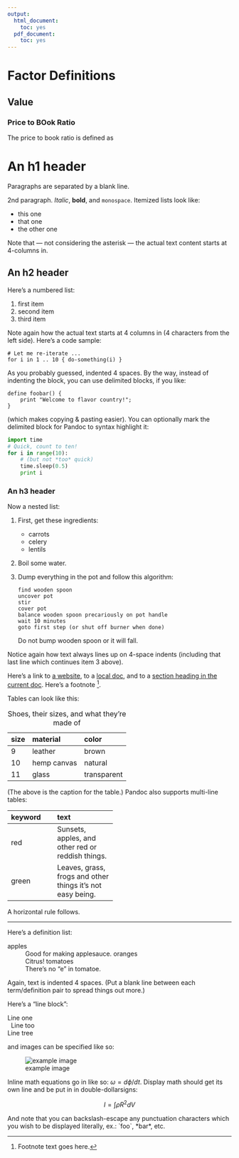 ```yaml
---
output:
  html_document:
    toc: yes
  pdf_document:
    toc: yes
---
```

# Factor Definitions

## Value

### Price to BOok Ratio

The price to book ratio is defined as

An h1 header
============

Paragraphs are separated by a blank line.

2nd paragraph. *Italic*, **bold**, and `monospace`. Itemized lists
look like:

  * this one
  * that one
  * the other one

Note that --- not considering the asterisk --- the actual text
content starts at 4-columns in.


An h2 header
------------

Here's a numbered list:

 1. first item
 2. second item
 3. third item

Note again how the actual text starts at 4 columns in (4 characters
from the left side). Here's a code sample:

    # Let me re-iterate ...
    for i in 1 .. 10 { do-something(i) }

As you probably guessed, indented 4 spaces. By the way, instead of
indenting the block, you can use delimited blocks, if you like:

~~~
define foobar() {
    print "Welcome to flavor country!";
}
~~~

(which makes copying & pasting easier). You can optionally mark the
delimited block for Pandoc to syntax highlight it:

~~~python
import time
# Quick, count to ten!
for i in range(10):
    # (but not *too* quick)
    time.sleep(0.5)
    print i
~~~



### An h3 header ###

Now a nested list:

 1. First, get these ingredients:

      * carrots
      * celery
      * lentils

 2. Boil some water.

 3. Dump everything in the pot and follow
    this algorithm:

        find wooden spoon
        uncover pot
        stir
        cover pot
        balance wooden spoon precariously on pot handle
        wait 10 minutes
        goto first step (or shut off burner when done)

    Do not bump wooden spoon or it will fall.

Notice again how text always lines up on 4-space indents (including
that last line which continues item 3 above).

Here's a link to [a website](http://foo.bar), to a [local
doc](local-doc.html), and to a [section heading in the current
doc](#an-h2-header). Here's a footnote [^1].

[^1]: Footnote text goes here.

Tables can look like this:

size  material      color
----  ------------  ------------
9     leather       brown
10    hemp canvas   natural
11    glass         transparent

Table: Shoes, their sizes, and what they're made of

(The above is the caption for the table.) Pandoc also supports
multi-line tables:

--------  -----------------------
keyword   text
--------  -----------------------
red       Sunsets, apples, and
          other red or reddish
          things.

green     Leaves, grass, frogs
          and other things it's
          not easy being.
--------  -----------------------

A horizontal rule follows.

***

Here's a definition list:

apples
  : Good for making applesauce.
oranges
  : Citrus!
tomatoes
  : There's no "e" in tomatoe.

Again, text is indented 4 spaces. (Put a blank line between each
term/definition pair to spread things out more.)

Here's a "line block":

| Line one
|   Line too
| Line tree

and images can be specified like so:

![example image](giphy.gif "A exemplary image")

Inline math equations go in like so: $\omega = d\phi / dt$. Display
math should get its own line and be put in in double-dollarsigns:

$$I = \int \rho R^{2} dV$$

And note that you can backslash-escape any punctuation characters
which you wish to be displayed literally, ex.: \`foo\`, \*bar\*, etc.

